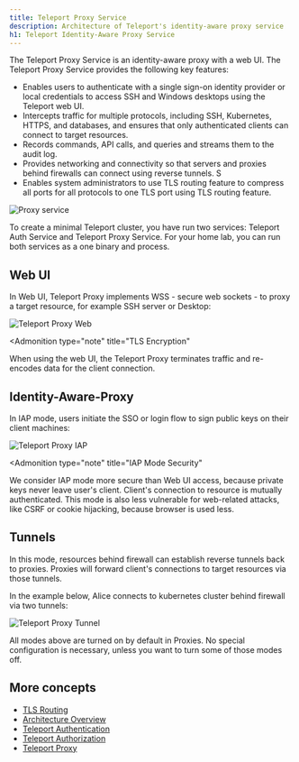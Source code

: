 ```yaml
---
title: Teleport Proxy Service
description: Architecture of Teleport's identity-aware proxy service
h1: Teleport Identity-Aware Proxy Service
---
```


The Teleport Proxy Service is an identity-aware proxy with a web UI. The Teleport Proxy Service 
provides the following key features:

- Enables users to authenticate with a single sign-on identity provider or local credentials to access 
  SSH and Windows desktops using the Teleport web UI.
- Intercepts traffic for multiple protocols, including SSH, Kubernetes, HTTPS, 
  and databases, and ensures that only authenticated clients can connect to target resources.
- Records commands, API calls, and queries and streams them to the audit log.
- Provides networking and connectivity so that servers and proxies behind firewalls can connect
  using reverse tunnels. S
- Enables system administrators to use TLS routing feature to compress all ports for all protocols 
  to one TLS port using TLS routing feature.

![Proxy service](../../img/architecture/proxy.png)

<Notice type="tip">
To create a minimal Teleport cluster, you have run two services:
Teleport Auth Service and Teleport Proxy Service. For your home lab,
you can run both services as a one binary and process.
</Notice>

## Web UI

In Web UI, Teleport Proxy implements WSS - secure web sockets - to proxy a
target resource, for example SSH server or Desktop:

![Teleport Proxy Web](../../img/architecture/proxy-web-to-resource@1.2x.svg)

<Admonition
  type="note"
  title="TLS Encryption"
>
  When using the web UI, the Teleport Proxy terminates traffic and re-encodes data for the client connection.
</Admonition>

## Identity-Aware-Proxy

In IAP mode, users initiate the SSO or login flow to sign public keys on their client machines:

![Teleport Proxy IAP](../../img/architecture/proxy-iap-to-resource@1.2x.svg)

<Admonition
  type="note"
  title="IAP Mode Security"
>
We consider IAP mode more secure than Web UI access, because private keys never leave user's client.
Client's connection to resource is mutually authenticated. This mode is also less vulnerable
for web-related attacks, like CSRF or cookie hijacking, because browser is used less.
</Admonition>

## Tunnels

In this mode, resources behind firewall can establish reverse tunnels back to proxies.
Proxies will forward client's connections to target resources via those tunnels.

In the example below, Alice connects to kubernetes cluster behind firewall via two tunnels:

![Teleport Proxy Tunnel](../../img/architecture/proxy-tunnel@1.2x.svg)

<Notice type="tip">
All modes above are turned on by default in Proxies. No special configuration is necessary, unless you
want to turn some of those modes off.
</Notice>

## More concepts

- [TLS Routing](tls-routing.mdx)
- [Architecture Overview](../core-concepts.mdx)
- [Teleport Authentication](authentication.mdx)
- [Teleport Authorization](authorization.mdx)
- [Teleport Proxy](proxy.mdx)
